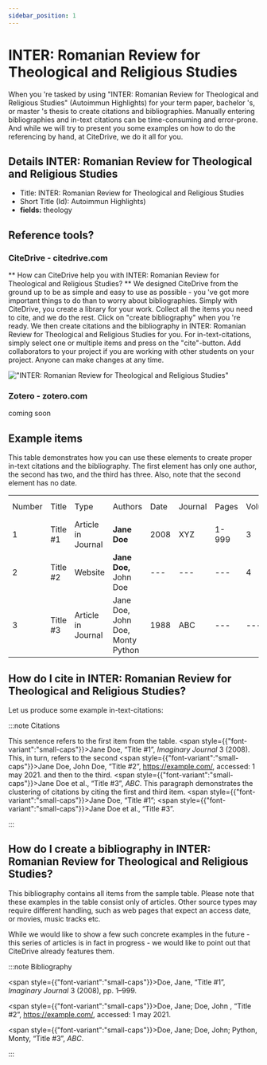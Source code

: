 ```yaml
---
sidebar_position: 1
---
```


# INTER: Romanian Review for Theological and Religious Studies

When you 're tasked by using "INTER: Romanian Review for Theological and Religious Studies" (Autoimmun Highlights) for your term paper, bachelor 's, or master 's thesis to create citations and bibliographies.
Manually entering bibliographies and in-text citations can be time-consuming and error-prone. And while we will try to present you some examples on how to do the referencing by hand, at CiteDrive, we do it all for you.

## Details  INTER: Romanian Review for Theological and Religious Studies
* Title: INTER: Romanian Review for Theological and Religious Studies
* Short Title (Id): Autoimmun Highlights)
* **fields:** theology

## Reference tools?
### CiteDrive - citedrive.com
** How can CiteDrive help you with INTER: Romanian Review for Theological and Religious Studies? **
We designed CiteDrive from the ground up to be as simple and easy to use as possible - you 've got more important things to do than to worry about bibliographies. Simply with CiteDrive, you create a library for your work. Collect all the items you need to cite, and we do the rest. Click on "create bibliography" when you 're ready. We then create citations and the bibliography in INTER: Romanian Review for Theological and Religious Studies for you. For in-text-citations, simply select one or multiple items and press on the "cite"-button. Add collaborators to your project if you are working with other students on your project. Anyone can make changes at any time.


!["INTER: Romanian Review for Theological and Religious Studies"](images/inter-romanian-review-for-theological-and-religious-studies.svg "Choose INTER: Romanian Review for Theological and Religious Studies in the CiteDrive App")

### Zotero - zotero.com

coming soon

## Example items

This table demonstrates how you can use these elements to create proper in-text citations and the bibliography. The first element has only one author, the second has two, and the third has three. Also, note that the second element has no date.


<table>
  <tr>
   <td>Number
   </td>
   <td>Title
   </td>
   <td>Type
   </td>
   <td>Authors
   </td>
   <td>Date
   </td>
   <td>Journal
   </td>
   <td>Pages
   </td>
   <td>Volume
   </td>
   <td>Issue
   </td>
   <td>Access Date
   </td>
  </tr>
  <tr>
   <td>1
   </td>
   <td>Title #1
   </td>
   <td>Article in Journal
   </td>
   <td><strong>Jane Doe</strong>
   </td>
   <td>2008
   </td>
   <td>XYZ
   </td>
   <td>1-999
   </td>
   <td>3
   </td>
   <td>2
   </td>
   <td>--
   </td>
  </tr>
  <tr>
   <td>
2
   </td>
   <td>Title #2
   </td>
   <td>Website
   </td>
   <td><strong>Jane Doe, </strong>John Doe
   </td>
   <td>---
   </td>
   <td>---
   </td>
   <td>---
   </td>
   <td>4
   </td>
   <td>---
   </td>
   <td>2020-05-01
   </td>
  </tr>
  <tr>
   <td>3
   </td>
   <td>Title #3
   </td>
   <td>Article in Journal
   </td>
   <td>Jane Doe, John Doe, Monty Python
   </td>
   <td>1988
   </td>
   <td>ABC
   </td>
   <td>---
   </td>
   <td>---
   </td>
   <td>16
   </td>
   <td>---
   </td>
  </tr>
</table>



## How do I cite in  INTER: Romanian Review for Theological and Religious Studies?

Let us produce some example in-text-citations:

:::note Citations


This sentence refers to the first item from the table. <span style={{"font-variant":"small-caps"}}>Jane Doe</span>, “Title #1”, <i>Imaginary Journal</i> 3 (2008). This, in turn, refers to the second <span style={{"font-variant":"small-caps"}}>Jane Doe, John  Doe</span>, “Title #2”, <u>https://example.com/</u>, accessed: 1 may 2021.
and then to the third.  <span style={{"font-variant":"small-caps"}}>Jane Doe et al.</span>, “Title #3”, <i>ABC</i>.
This paragraph demonstrates the clustering of citations by citing the first and third item. <span style={{"font-variant":"small-caps"}}>Jane Doe</span>, “Title #1”; <span style={{"font-variant":"small-caps"}}>Jane Doe et al.</span>, “Title #3”.

:::

## How do I create a bibliography in INTER: Romanian Review for Theological and Religious Studies?

This bibliography contains all items from the sample table. Please note that these examples in the table consist only of articles. Other source types may require different handling, such as web pages that expect an access date, or movies, music tracks etc.

While we would like to show a few such concrete examples in the future - this series of articles is in fact in progress - we would like to point out that CiteDrive already features them.

:::note Bibliography

<span style={{"font-variant":"small-caps"}}>Doe, Jane</span>, “Title #1”, <i>Imaginary Journal</i> 3 (2008), pp. 1–999.

<span style={{"font-variant":"small-caps"}}>Doe, Jane; Doe, John </span>, “Title #2”, <u>https://example.com/</u>, accessed: 1 may 2021.

<span style={{"font-variant":"small-caps"}}>Doe, Jane; Doe, John; Python, Monty</span>, “Title #3”, <i>ABC</i>.



:::


        